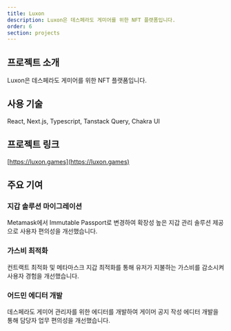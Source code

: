 ```yaml
---
title: Luxon
description: Luxon은 데스페라도 게미어를 위한 NFT 플랫폼입니다.
order: 6
section: projects
---
```


## 프로젝트 소개

Luxon은 데스페라도 게미어를 위한 NFT 플랫폼입니다.

## 사용 기술

React, Next.js, Typescript, Tanstack Query, Chakra UI

## 프로젝트 링크

[https://luxon.games](https://luxon.games)

## 주요 기여

### 지갑 솔루션 마이그레이션

Metamask에서 Immutable Passport로 변경하여 확장성 높은 지갑 관리 솔루션 제공으로 사용자 편의성을 개선했습니다.

### 가스비 최적화

컨트랙트 최적화 및 메타마스크 지갑 최적화를 통해 유저가 지불하는 가스비를 감소시켜 사용자 경험을 개선했습니다.

### 어드민 에디터 개발

데스페라도 게미어 관리자를 위한 에디터를 개발하여 게이머 공지 작성 에디터 개발을 통해 담당자 업무 편의성을 개선했습니다.
